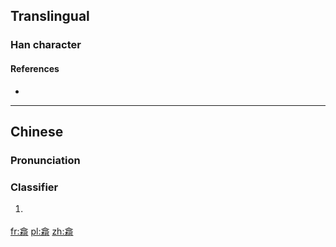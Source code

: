 ==Translingual==

===Han character===
{{Han char|rn=75|rad=木|as=11|sn=15|four=80921|canj=ORDMR|ids=⿱合柯}}

====References====
* {{Han ref|kx=0550.070|dkj=15437|hdz=21282.010|uh=6A16|ud=27158|bh=E5EF|bd=58863}}

----

==Chinese==
{{zh-forms}}

===Pronunciation===
{{zh-pron
|m=kē
|c=po1
|h=pfs=
|md=
|mn=
|w=
|mc=y
|oc=y
|cat=cls
}}

===Classifier===
{{zh-cls}}

# {{cx|Cantonese|lang=zh}} {{n-g|Classifier for plants or trees.}}
#: {{zh-usex|兩 樖 樹|two trees|C}}

[[fr:樖]]
[[pl:樖]]
[[zh:樖]]